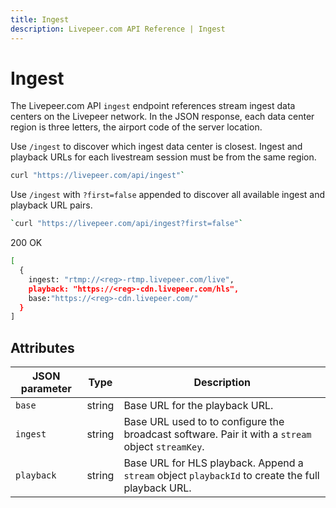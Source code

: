 ```yaml
---
title: Ingest
description: Livepeer.com API Reference | Ingest
---
```


# Ingest

The Livepeer.com API `ingest` endpoint references stream ingest data centers on
the Livepeer network. In the JSON response, each data center region is three
letters, the airport code of the server location.

Use `/ingest` to discover which ingest data center is closest. Ingest and
playback URLs for each livestream session must be from the same region.

```bash
curl "https://livepeer.com/api/ingest"`
```

Use `/ingest` with `?first=false` appended to discover all available ingest and
playback URL pairs.

```bash
`curl "https://livepeer.com/api/ingest?first=false"`
```

200 OK

```bash
[
  {
    ingest: "rtmp://<reg>-rtmp.livepeer.com/live",
    playback: "https://<reg>-cdn.livepeer.com/hls",
    base:"https://<reg>-cdn.livepeer.com/"
  }
]
```

## Attributes

| JSON parameter | Type   | Description                                                                                       |
| -------------- | ------ | ------------------------------------------------------------------------------------------------- |
| `base`         | string | Base URL for the playback URL.                                                                    |
| `ingest`       | string | Base URL used to to configure the broadcast software. Pair it with a `stream` object `streamKey`. |
| `playback`     | string | Base URL for HLS playback. Append a `stream` object `playbackId` to create the full playback URL. |
